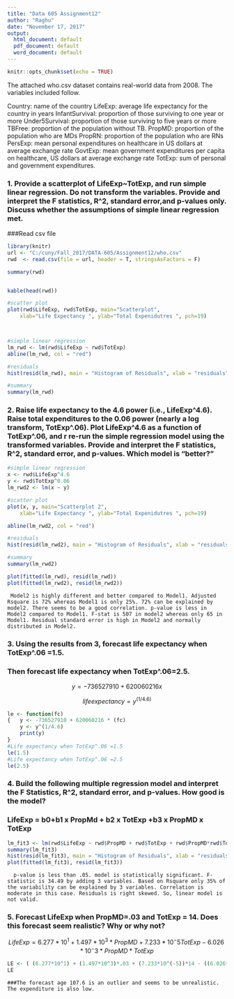 ```yaml
---
title: "Data 605 Assignment12"
author: "Raghu"
date: "November 17, 2017"
output:
  html_document: default
  pdf_document: default
  word_document: default
---
```


```r
knitr::opts_chunk$set(echo = TRUE)
```

The attached who.csv dataset contains real-world data from 2008. The variables included follow.

Country: name of the country
LifeExp: average life expectancy for the country in years
InfantSurvival: proportion of those surviving to one year or more
Under5Survival: proportion of those surviving to five years or more
TBFree: proportion of the population without TB.
PropMD: proportion of the population who are MDs
PropRN: proportion of the population who are RNs
PersExp: mean personal expenditures on healthcare in US dollars at average exchange rate
GovtExp: mean government expenditures per capita on healthcare, US dollars at average exchange rate
TotExp: sum of personal and government expenditures.

### 1. Provide a scatterplot of LifeExp~TotExp, and run simple linear regression. Do not transform the variables. Provide and interpret the F statistics, R^2, standard error,and p-values only. Discuss whether the assumptions of simple linear regression met.

###Read csv file
```r

library(knitr)
url <- "C:/cuny/Fall_2017/DATA-605/Assignment12/who.csv"
rwd  <- read.csv(file = url, header = T, stringsAsFactors = F)

summary(rwd)


kable(head(rwd))

#scatter plot
plot(rwd$LifeExp, rwd$TotExp, main="Scatterplot", 
    xlab="Life Expectancy ", ylab="Total Expenidutres ", pch=19) 



#simple linear regression
lm_rwd <- lm(rwd$LifeExp ~ rwd$TotExp)
abline(lm_rwd, col = "red")

#residuals
hist(resid(lm_rwd), main = "Histogram of Residuals", xlab = "residuals")

#summary
summary(lm_rwd)

```



### 2. Raise life expectancy to the 4.6 power (i.e., LifeExp^4.6). Raise total expenditures to the 0.06 power (nearly a log transform, TotExp^.06). Plot LifeExp^4.6 as a function of TotExp^.06, and r re-run the simple regression model using the transformed variables. Provide and interpret the F statistics, R^2, standard error, and p-values. Which model is "better?"



```r

#simple linear regression
x <- rwd$LifeExp^4.6
y <- rwd$TotExp^0.06
lm_rwd2 <- lm(x ~ y)

#scatter plot
plot(x, y, main="Scatterplot 2", 
    xlab="Life Expectancy ", ylab="Total Expenidutres ", pch=19) 

abline(lm_rwd2, col = "red")

#residuals
hist(resid(lm_rwd2), main = "Histogram of Residuals", xlab = "residuals")

#summary
summary(lm_rwd2)

plot(fitted(lm_rwd), resid(lm_rwd))
plot(fitted(lm_rwd2), resid(lm_rwd2))

```

     Model2 is highly different and better compared to Model1. Adjusted Rsquare is 72% whereas Model1 is only 25%. 72% can be explained by model2. There seems to be a good correlation. p-value is less in Model2 compared to Model1. F-stat is 507 in model2 whereas only 65 in Model1. Residual standard error is high in Model2 and normally distributed in Model2. 

### 3. Using the results from 3, forecast life expectancy when TotExp^.06 =1.5. 
###  Then forecast life expectancy when TotExp^.06=2.5.

$$y= -736527910  + 620060216 x$$


$$life expectancy = y^(1/4.6)$$

```r


le <- function(fc)
{   y <- -736527910 + 620060216 * (fc)
    y <- y^(1/4.6)
    print(y)
}
#Life expectancy when TotExp^.06 =1.5
le(1.5)
#Life expectancy when TotExp^.06 =2.5
le(2.5)

```



### 4. Build the following multiple regression model and interpret the F Statistics, R^2, standard error, and p-values. How good is the model?
### LifeExp = b0+b1 x PropMd + b2 x TotExp +b3 x PropMD x TotExp

```r
lm_fit3 <- lm(rwd$LifeExp ~ rwd$PropMD + rwd$TotExp + rwd$PropMD*rwd$TotExp)
summary(lm_fit3)
hist(resid(lm_fit3), main = "Histogram of Residuals", xlab = "residuals")
plot(fitted(lm_fit3), resid(lm_fit3))

```


      
      p-value is less than .05. model is statistically significant. F-statistic is 34.49 by adding 3 variables. Based on Rsquare only 35% of the variability can be explained by 3 variables. Correlation is moderate in this case. Residuals is right skewed. So, linear model is not valid.	  


### 5. Forecast LifeExp when PropMD=.03 and TotExp = 14. Does this forecast seem realistic? Why or why not?


$$LifeExp = 6.277 * 10^1 + 1.497*10^3 * PropMD + 7.233* 10^-5 TotExp-6.026*10^-3 *PropMD*TotExp$$


```r
LE <- ( (6.277*10^1) + (1.497*10^3)*.03 + (7.233*10^(-5))*14 - ((6.026*10^(-3))*0.03*14) ) 
LE
```

    ###The forecast age 107.6 is an outlier and seems to be unrealistic. The expenditure is also low. 